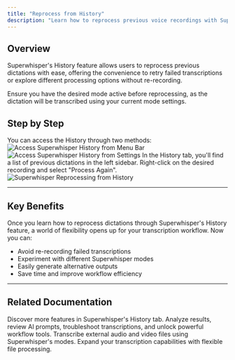 ```yaml
---
title: "Reprocess from History"
description: "Learn how to reprocess previous voice recordings with Superwhisper."
---
```


## Overview
Superwhisper's History feature allows users to reprocess previous dictations with ease, offering the convenience to retry failed transcriptions or explore different processing options without re-recording.

<Tip>
Ensure you have the desired mode active before reprocessing, as the dictation will be transcribed using your current mode settings.
</Tip>

## Step by Step
<Steps>
  <Step title="Open History">
    You can access the History through two methods:
<AccordionGroup>
  <Accordion title="Menu Bar Icon">
    <img
  style={{ borderRadius: '0.5rem' }} noZoom
  src="/images/get-started/transcribe-history-001.png"
  alt="Access Superwhisper History from Menu Bar"
/>
  </Accordion>
  
  <Accordion title="Superwhisper Settings">
        <img
  style={{ borderRadius: '0.5rem' }} noZoom
  src="/images/get-started/transcribe-history-002.png"
  alt="Access Superwhisper History from Settings"
/>
  </Accordion>
</AccordionGroup>
  </Step>
  
  <Step title="Reprocess">
    In the History tab, you'll find a list of previous dictations in the left sidebar. Right-click on the desired recording and select "Process Again".
        <img
  style={{ borderRadius: '0.5rem' }}
  src="/images/get-started/transcribe-history-003.png"
  alt="Superwhisper Reprocessing from History"
/>
  </Step>
</Steps>

---
## Key Benefits
Once you learn how to reprocess dictations through Superwhisper's History feature, a world of flexibility opens up for your transcription workflow. Now you can:
- Avoid re-recording failed transcriptions
- Experiment with different Superwhisper modes
- Easily generate alternative outputs
- Save time and improve workflow efficiency

---
## Related Documentation
<CardGroup cols={2}>
  <Card 
    title="Superwhisper's History" 
    icon="clock" 
    href="interface-history"
  >
    Discover more features in Superwhisper's History tab. Analyze results, review AI prompts, troubleshoot transcriptions, and unlock powerful workflow tools.
  </Card>
  <Card 
    title="File Transcription" 
    icon="file" 
    href="transcribe-files"
  >
    Transcribe external audio and video files using Superwhisper's modes. Expand your transcription capabilities with flexible file processing.
  </Card>
</CardGroup>